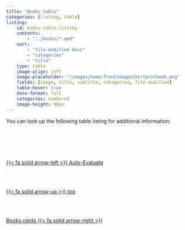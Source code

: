 ```yaml
---
title: "Books table"
categories: [listing, table]
listing:
    id: books-table-listing
    contents:
        - "../books/*.qmd"
    sort:
        - "file-modified desc"
        - "categories"
        - "title"
    type: table
    image-align: left
    image-placeholder: "/images/home/frontimagealbertprofeweb.png"
    fields: [image, title, subtitle, categories, file-modified]
    table-hover: true
    date-format: full
    categories: numbered
    image-height: 90px   
---
```


You can look up the following table listing for additional information:

::: {.column-page-left}
::: {#books-table-listing}
:::
:::


<!--- navLinks -->
<br><br>
<div class=row>
<br>
<div class='column left previous'>
<br>
[{{< fa solid arrow-left >}} Auto-Evaluate](/learning/learning-how-auto-evaluate.qmd)
<br>
</div>
<br>
<div class='column center'>
<br>
[{{< fa solid arrow-up >}} top](#top)
<br>
</div>
<br>
<div class='column right next'>
<br>
[Books cards  {{< fa solid arrow-right >}}](/learning/learning-listing-card-books.qmd)
<br>
</div>
<br>
</div>
